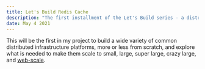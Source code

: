 ```yaml
---
title: Let's Build Redis Cache
description: "The first installment of the Let's Build series - a distributed cache akin to Redis"
date: May 4 2021
---
```


This will be the first in my project to build a wide variety of common distributed infrastructure platforms, 
more or less from scratch, and explore what is needed to make them scale to small, large, super large, crazy large, and 
[web-scale](https://www.youtube.com/watch?v=b2F-DItXtZs).

